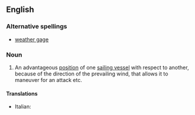 ==English==

===Alternative spellings===
* [[weather gage]]

===Noun===
{{wikipedia|weather gage}}
{{en-noun|sg=[[weather]] [[gauge]]|-}}

# {{context|obsolete|naval}} An advantageous [[position]] of one [[sailing vessel]] with respect to another, because of the direction of the prevailing wind, that allows it to maneuver for an attack etc.

====Translations====
{{trans-top|advantageous position of one sailing vessel with respect to another}}
* Italian: {{t-|it|sopravento|m}}
{{trans-mid}}
{{trans-bottom}}